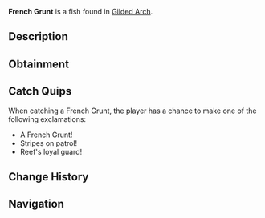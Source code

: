 {{FishInfobox
|image          = French Grunt.png
|rarity         = Common
|sea            = Second Sea
|location       = [[Gilded Arch]]
|sublocation    = 
|sources        = Crab Cage, Fishing Rod
|radar_location = 
|xp             = 50
|weather        = Clear
|time           = Day
|season         = Summer
|bait           = Gale Grub
|base_weight    = 9.5
|base_value     = 100
|weight_range   = 6.3
|base_chance    = 120
|base_resil     = 115
}}
'''French Grunt''' is a {{Rarity|Common}} fish found in [[Gilded Arch]].

== Description ==
{{Description|A striped wanderer patrolling warm, shallow reefs.|Bestiary Entry}}

== Obtainment ==
{{Description|Lurks in waters favored by pirates.|Bestiary Hint}}
{{Fish Availability|
Gilded Arch
|top_rods      = 
Magma Rod\343822.59\66356.96;
Plastic Rod\342297.86\70619.55;
Krampus's Rod\325637\59881.84;
Fischer's Rod\254662.1\90035.29;
Fast Rod\254215.41\89877.36;
Magnet Rod\187708.18\102281.29;
Free Spirit Rod\193868.08\0;
Astralhook Rod\179587.76\0;
Blazebringer Rod\171022.7\35707.45;
Training Rod\168797.83\NaN;
Verdant Shear Rod\162796.44\35181.79;
Steady Rod\161638.42\24266.62;
Trident Rod\153690.24\31801.24;
No-Life Rod\138837.18\27360.67;
Ethereal Prism Rod\136244.29\27004.99;
Seraphic Rod\135815.67\25821.43;
Challenger's Rod\135000.3\26324.7;
Depthseeker Rod\131987.29\28535.11;
Avalanche Rod\131571.19\28671.42;
Rod Of The Exalted One\131359.62\26375.63;
Rod Of The Forgotten Fang\131027.5\24621;
Volcanic Rod\130607.69\26684.95;
Zeus Rod\130231.84\26608.16;
Rod Of The Depths\130119.71\24502.17
|recommended   = Free Spirit Rod
}}

== Catch Quips ==
When catching a French Grunt, the player has a chance to make one of the following exclamations:
* A French Grunt!
* Stripes on patrol!
* Reef's loyal guard!

== Change History ==
{{Change History|{{subst:Current Version}}}}

== Navigation ==
{{Fish Navbox|Gilded Arch}}